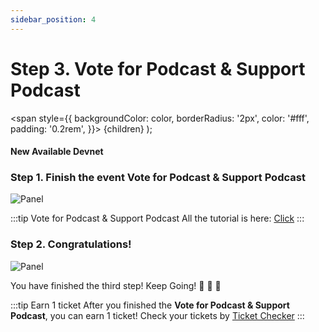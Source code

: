```yaml
---
sidebar_position: 4
---
```


# Step 3. Vote for Podcast & Support Podcast

  <span
    style={{
      backgroundColor: color,
      borderRadius: '2px',
      color: '#fff',
      padding: '0.2rem',
    }}>
    {children}
  </span>
);

#### New Available <Highlight color="#25c2a0">Devnet</Highlight>


### Step 1. Finish the event **Vote for Podcast & Support Podcast**
![Panel](/img/event/promoter/step3.png)

:::tip Vote for Podcast & Support Podcast
All the tutorial is here: [Click](/docs/community-event/archived-event/vote-and-support/connect-wallet)
:::

### Step 2. Congratulations!
![Panel](/img/event/promoter/step3-success.png)

You have finished the third step! Keep Going! 👏 👏 👏

:::tip Earn 1 ticket
After you finished the **Vote for Podcast & Support Podcast**, you can earn 1 ticket! Check your tickets by [Ticket Checker](/docs/community-event/archived-event/airdrop-event/check-ticket)
:::